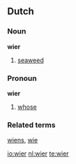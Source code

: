 ==Dutch==

===Noun===
'''wier''' {{n}}

# [[seaweed]]

===Pronoun===
'''wier'''

# {{obsolete|personal|lang=nl}} [[whose]]

===Related terms===
[[wiens]], [[wie]]

[[io:wier]]
[[nl:wier]]
[[te:wier]]